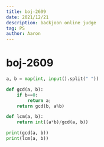 ```yaml
---
title: boj-2609
date: 2021/12/21
description: backjoon online judge
tag: PS
author: Aaron
---
```


# boj-2609

```python
a, b = map(int, input().split(" "))

def gcd(a, b):
    if b==0:
        return a;
    return gcd(b, a%b)

def lcm(a, b):
    return int((a*b)/gcd(a, b))

print(gcd(a, b))
print(lcm(a, b))
```
